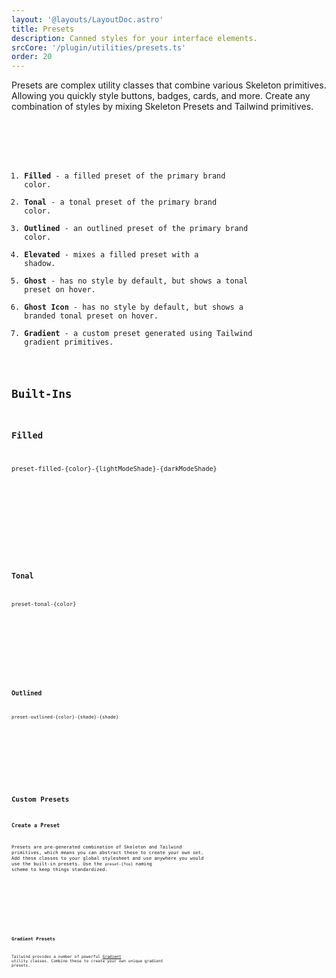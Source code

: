 ```yaml
---
layout: '@layouts/LayoutDoc.astro'
title: Presets
description: Canned styles for your interface elements.
srcCore: '/plugin/utilities/presets.ts'
order: 20
---
```




<p class="type-scale-5">Presets are complex utility classes that combine various Skeleton primitives. Allowing you quickly style buttons, badges, cards, and more. Create any combination of styles by mixing Skeleton Presets and Tailwind primitives.</p>

<Preview client:load>
	<Fragment slot="preview">
		<Example client:load />
	</Fragment>
	<Fragment slot="code">
		<Code code={ExampleRaw} lang="svelte" />
	</Fragment>
</Preview>

1. **Filled** - a filled preset of the primary brand color.
2. **Tonal** - a tonal preset of the primary brand color.
3. **Outlined** - an outlined preset of the primary brand color.
4. **Elevated** - mixes a filled preset with a shadow.
5. **Ghost** - has no style by default, but shows a tonal preset on hover.
6. **Ghost Icon** - has no style by default, but shows a branded tonal preset on hover.
7. **Gradient** - a custom preset generated using Tailwind gradient primitives.

## Built-Ins

### Filled

```
preset-filled-{color}-{lightModeShade}-{darkModeShade}
```

<Preview client:load>
	<Fragment slot="preview">
		<ExampleFilled />
	</Fragment>
	<Fragment slot="code">
		<Code code={ExampleFilledRaw} lang="astro" />
	</Fragment>
</Preview>

### Tonal

```
preset-tonal-{color}
```

<Preview client:load>
	<Fragment slot="preview">
		<ExampleTonal />
	</Fragment>
	<Fragment slot="code">
		<Code code={ExampleTonalRaw} lang="astro" />
	</Fragment>
</Preview>

### Outlined

```
preset-outlined-{color}-{shade}-{shade}
```

<Preview client:load>
	<Fragment slot="preview">
		<ExampleOutlined />
	</Fragment>
	<Fragment slot="code">
		<Code code={ExampleOutlinedRaw} lang="astro" />
	</Fragment>
</Preview>

## Custom Presets

### Create a Preset

Presets are pre-generated combination of Skeleton and Tailwind primitives, which means you can abstract these to create your own set. Add these classes to your global stylesheet and use anywhere you would use the built-in presets. Use the `preset-{foo}` naming scheme to keep things standardized.

<Preview client:load>
	<Fragment slot="preview">
		<ExampleCustom />
	</Fragment>
	<Fragment slot="code">
		<Code code={ExampleCustomRaw} lang="astro" />
	</Fragment>
</Preview>

### Gradient Presets

Tailwind provides a number of powerful [Gradient](https://tailwindcss.com/docs/gradient-color-stops) utility classes. Combine these to create your own unique gradient presets.

<Preview client:load>
	<Fragment slot="preview">
		<ExampleGradient />
	</Fragment>
	<Fragment slot="code">
		<Code code={ExampleGradientRaw} lang="astro" />
	</Fragment>
</Preview>
